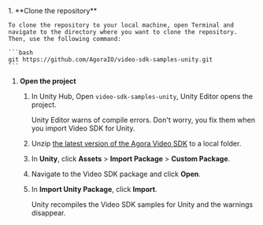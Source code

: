 <PlatformWrapper platform="unity">
1. **Clone the repository**

    To clone the repository to your local machine, open Terminal and navigate to the directory where you want to clone the repository. Then, use the following command:

    ```bash
    git https://github.com/AgoraIO/video-sdk-samples-unity.git
    ```

1. **Open the project**

    1. In Unity Hub, Open `video-sdk-samples-unity`, Unity Editor opens the project.

       Unity Editor warns of compile errors. Don't worry, you fix them when you import Video SDK for Unity.

    1. Unzip [the latest version of the Agora Video SDK](https://docs.agora.io/en/sdks?platform=unity) to a local folder.

   1. In **Unity**, click **Assets** > **Import Package** > **Custom Package**.

   1. Navigate to the Video SDK package and click **Open**.

   1. In **Import Unity Package**, click **Import**.

      Unity recompiles the Video SDK samples for Unity and the warnings disappear.


</PlatformWrapper>
